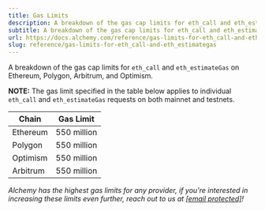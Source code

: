```yaml
---
title: Gas Limits
description: A breakdown of the gas cap limits for eth_call and eth_estimateGas on Ethereum, Polygon, Arbitrum, and Optimism.
subtitle: A breakdown of the gas cap limits for eth_call and eth_estimateGas on Ethereum, Polygon, Arbitrum, and Optimism.
url: https://docs.alchemy.com/reference/gas-limits-for-eth_call-and-eth_estimategas
slug: reference/gas-limits-for-eth_call-and-eth_estimategas
---
```


A breakdown of the gas cap limits for `eth_call` and `eth_estimateGas` on Ethereum, Polygon, Arbitrum, and Optimism.

**NOTE:** The gas limit specified in the table below applies to individual `eth_call` and `eth_estimateGas` requests on both mainnet and testnets.

| Chain    | Gas Limit   |
| -------- | ----------- |
| Ethereum | 550 million |
| Polygon  | 550 million |
| Optimism | 550 million |
| Arbitrum | 550 million |

*Alchemy has the highest gas limits for any provider, if you're interested in increasing these limits even further, reach out to us at [\[email protected\]](/cdn-cgi/l/email-protection#abd8dedbdbc4d9dfebcac7c8c3cec6d285c8c4c6)!*
